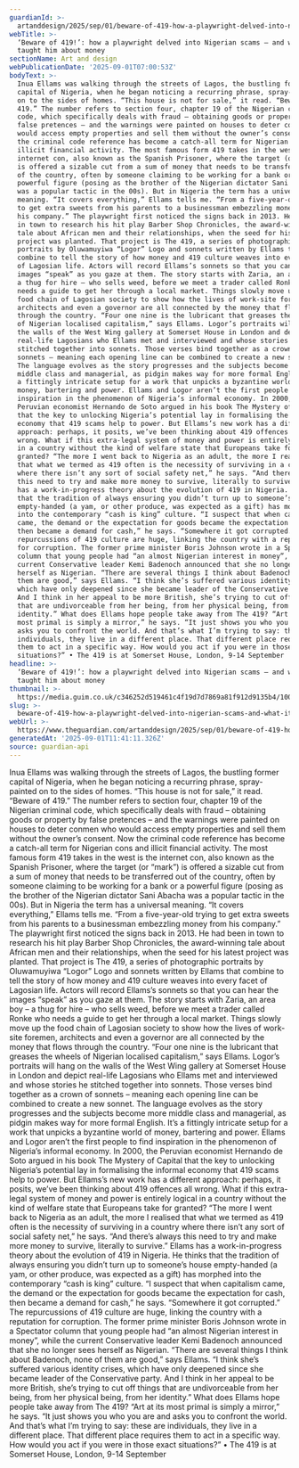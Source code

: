 ```yaml
---
guardianId: >-
  artanddesign/2025/sep/01/beware-of-419-how-a-playwright-delved-into-nigerian-scams-and-what-it-taught-him-about-money
webTitle: >-
  ‘Beware of 419!’: how a playwright delved into Nigerian scams – and what it
  taught him about money
sectionName: Art and design
webPublicationDate: '2025-09-01T07:00:53Z'
bodyText: >-
  Inua Ellams was walking through the streets of Lagos, the bustling former
  capital of Nigeria, when he began noticing a recurring phrase, spray-painted
  on to the sides of homes. “This house is not for sale,” it read. “Beware of
  419.” The number refers to section four, chapter 19 of the Nigerian criminal
  code, which specifically deals with fraud – obtaining goods or property by
  false pretences – and the warnings were painted on houses to deter conmen who
  would access empty properties and sell them without the owner’s consent. Now
  the criminal code reference has become a catch-all term for Nigerian cons and
  illicit financial activity. The most famous form 419 takes in the west is the
  internet con, also known as the Spanish Prisoner, where the target (or “mark”)
  is offered a sizable cut from a sum of money that needs to be transferred out
  of the country, often by someone claiming to be working for a bank or a
  powerful figure (posing as the brother of the Nigerian dictator Sani Abacha
  was a popular tactic in the 00s). But in Nigeria the term has a universal
  meaning. “It covers everything,” Ellams tells me. “From a five-year-old trying
  to get extra sweets from his parents to a businessman embezzling money from
  his company.” The playwright first noticed the signs back in 2013. He had been
  in town to research his hit play Barber Shop Chronicles, the award-winning
  tale about African men and their relationships, when the seed for his latest
  project was planted. That project is The 419, a series of photographic
  portraits by Oluwamuyiwa “Logor” Logo and sonnets written by Ellams that
  combine to tell the story of how money and 419 culture weaves into every facet
  of Lagosian life. Actors will record Ellams’s sonnets so that you can hear the
  images “speak” as you gaze at them. The story starts with Zaria, an area boy –
  a thug for hire – who sells weed, before we meet a trader called Ronke who
  needs a guide to get her through a local market. Things slowly move up the
  food chain of Lagosian society to show how the lives of work-site foremen,
  architects and even a governor are all connected by the money that flows
  through the country. “Four one nine is the lubricant that greases the wheels
  of Nigerian localised capitalism,” says Ellams. Logor’s portraits will hang on
  the walls of the West Wing gallery at Somerset House in London and depict
  real-life Lagosians who Ellams met and interviewed and whose stories he
  stitched together into sonnets. Those verses bind together as a crown of
  sonnets – meaning each opening line can be combined to create a new sonnet.
  The language evolves as the story progresses and the subjects become more
  middle class and managerial, as pidgin makes way for more formal English. It’s
  a fittingly intricate setup for a work that unpicks a byzantine world of
  money, bartering and power. Ellams and Logor aren’t the first people to find
  inspiration in the phenomenon of Nigeria’s informal economy. In 2000, the
  Peruvian economist Hernando de Soto argued in his book The Mystery of Capital
  that the key to unlocking Nigeria’s potential lay in formalising the informal
  economy that 419 scams help to power. But Ellams’s new work has a different
  approach: perhaps, it posits, we’ve been thinking about 419 offences all
  wrong. What if this extra-legal system of money and power is entirely logical
  in a country without the kind of welfare state that Europeans take for
  granted? “The more I went back to Nigeria as an adult, the more I realised
  that what we termed as 419 often is the necessity of surviving in a country
  where there isn’t any sort of social safety net,” he says. “And there’s always
  this need to try and make more money to survive, literally to survive.” Ellams
  has a work-in-progress theory about the evolution of 419 in Nigeria. He thinks
  that the tradition of always ensuring you didn’t turn up to someone’s house
  empty-handed (a yam, or other produce, was expected as a gift) has morphed
  into the contemporary “cash is king” culture. “I suspect that when capitalism
  came, the demand or the expectation for goods became the expectation for cash,
  then became a demand for cash,” he says. “Somewhere it got corrupted.” The
  repurcussions of 419 culture are huge, linking the country with a reputation
  for corruption. The former prime minister Boris Johnson wrote in a Spectator
  column that young people had “an almost Nigerian interest in money”, while the
  current Conservative leader Kemi Badenoch announced that she no longer sees
  herself as Nigerian. “There are several things I think about Badenoch, none of
  them are good,” says Ellams. “I think she’s suffered various identity crises,
  which have only deepened since she became leader of the Conservative party.
  And I think in her appeal to be more British, she’s trying to cut off things
  that are undivorceable from her being, from her physical being, from her
  identity.” What does Ellams hope people take away from The 419? “Art at its
  most primal is simply a mirror,” he says. “It just shows you who you are and
  asks you to confront the world. And that’s what I’m trying to say: these are
  individuals, they live in a different place. That different place requires
  them to act in a specific way. How would you act if you were in those exact
  situations?” • The 419 is at Somerset House, London, 9-14 September
headline: >-
  ‘Beware of 419!’: how a playwright delved into Nigerian scams – and what it
  taught him about money
thumbnail: >-
  https://media.guim.co.uk/c346252d519461c4f19d7d7869a81f912d9135b4/1000_0_5000_4000/500.jpg
slug: >-
  beware-of-419-how-a-playwright-delved-into-nigerian-scams-and-what-it-taught-him-about-money
webUrl: >-
  https://www.theguardian.com/artanddesign/2025/sep/01/beware-of-419-how-a-playwright-delved-into-nigerian-scams-and-what-it-taught-him-about-money
generatedAt: '2025-09-01T11:41:11.326Z'
source: guardian-api
---
```

Inua Ellams was walking through the streets of Lagos, the bustling former capital of Nigeria, when he began noticing a recurring phrase, spray-painted on to the sides of homes. “This house is not for sale,” it read. “Beware of 419.” The number refers to section four, chapter 19 of the Nigerian criminal code, which specifically deals with fraud – obtaining goods or property by false pretences – and the warnings were painted on houses to deter conmen who would access empty properties and sell them without the owner’s consent. Now the criminal code reference has become a catch-all term for Nigerian cons and illicit financial activity. The most famous form 419 takes in the west is the internet con, also known as the Spanish Prisoner, where the target (or “mark”) is offered a sizable cut from a sum of money that needs to be transferred out of the country, often by someone claiming to be working for a bank or a powerful figure (posing as the brother of the Nigerian dictator Sani Abacha was a popular tactic in the 00s). But in Nigeria the term has a universal meaning. “It covers everything,” Ellams tells me. “From a five-year-old trying to get extra sweets from his parents to a businessman embezzling money from his company.” The playwright first noticed the signs back in 2013. He had been in town to research his hit play Barber Shop Chronicles, the award-winning tale about African men and their relationships, when the seed for his latest project was planted. That project is The 419, a series of photographic portraits by Oluwamuyiwa “Logor” Logo and sonnets written by Ellams that combine to tell the story of how money and 419 culture weaves into every facet of Lagosian life. Actors will record Ellams’s sonnets so that you can hear the images “speak” as you gaze at them. The story starts with Zaria, an area boy – a thug for hire – who sells weed, before we meet a trader called Ronke who needs a guide to get her through a local market. Things slowly move up the food chain of Lagosian society to show how the lives of work-site foremen, architects and even a governor are all connected by the money that flows through the country. “Four one nine is the lubricant that greases the wheels of Nigerian localised capitalism,” says Ellams. Logor’s portraits will hang on the walls of the West Wing gallery at Somerset House in London and depict real-life Lagosians who Ellams met and interviewed and whose stories he stitched together into sonnets. Those verses bind together as a crown of sonnets – meaning each opening line can be combined to create a new sonnet. The language evolves as the story progresses and the subjects become more middle class and managerial, as pidgin makes way for more formal English. It’s a fittingly intricate setup for a work that unpicks a byzantine world of money, bartering and power. Ellams and Logor aren’t the first people to find inspiration in the phenomenon of Nigeria’s informal economy. In 2000, the Peruvian economist Hernando de Soto argued in his book The Mystery of Capital that the key to unlocking Nigeria’s potential lay in formalising the informal economy that 419 scams help to power. But Ellams’s new work has a different approach: perhaps, it posits, we’ve been thinking about 419 offences all wrong. What if this extra-legal system of money and power is entirely logical in a country without the kind of welfare state that Europeans take for granted? “The more I went back to Nigeria as an adult, the more I realised that what we termed as 419 often is the necessity of surviving in a country where there isn’t any sort of social safety net,” he says. “And there’s always this need to try and make more money to survive, literally to survive.” Ellams has a work-in-progress theory about the evolution of 419 in Nigeria. He thinks that the tradition of always ensuring you didn’t turn up to someone’s house empty-handed (a yam, or other produce, was expected as a gift) has morphed into the contemporary “cash is king” culture. “I suspect that when capitalism came, the demand or the expectation for goods became the expectation for cash, then became a demand for cash,” he says. “Somewhere it got corrupted.” The repurcussions of 419 culture are huge, linking the country with a reputation for corruption. The former prime minister Boris Johnson wrote in a Spectator column that young people had “an almost Nigerian interest in money”, while the current Conservative leader Kemi Badenoch announced that she no longer sees herself as Nigerian. “There are several things I think about Badenoch, none of them are good,” says Ellams. “I think she’s suffered various identity crises, which have only deepened since she became leader of the Conservative party. And I think in her appeal to be more British, she’s trying to cut off things that are undivorceable from her being, from her physical being, from her identity.” What does Ellams hope people take away from The 419? “Art at its most primal is simply a mirror,” he says. “It just shows you who you are and asks you to confront the world. And that’s what I’m trying to say: these are individuals, they live in a different place. That different place requires them to act in a specific way. How would you act if you were in those exact situations?” • The 419 is at Somerset House, London, 9-14 September
